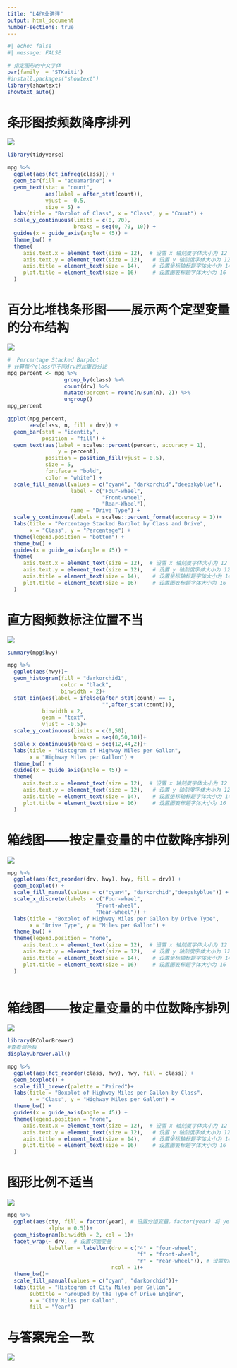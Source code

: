 ```yaml
---
title: "L4作业讲评"
output: html_document
number-sections: true
---
```


```r
#| echo: false
#| message: FALSE

# 指定图形的中文字体
par(family  = 'STKaiti')
#install.packages("showtext")
library(showtext)
showtext_auto()
```


# 条形图按频数降序排列

![](img/L4stu1.png){.lightbox}



```r
library(tidyverse)

mpg %>% 
  ggplot(aes(fct_infreq(class))) +
  geom_bar(fill = "aquamarine") +
  geom_text(stat = "count", 
            aes(label = after_stat(count)), 
            vjust = -0.5,
            size = 5) +
  labs(title = "Barplot of Class", x = "Class", y = "Count") +
  scale_y_continuous(limits = c(0, 70), 
                     breaks = seq(0, 70, 10)) +
  guides(x = guide_axis(angle = 45)) +
  theme_bw() +
  theme(
     axis.text.x = element_text(size = 12),  # 设置 x 轴刻度字体大小为 12
     axis.text.y = element_text(size = 12),   # 设置 y 轴刻度字体大小为 12
     axis.title = element_text(size = 14),    # 设置坐标轴标题字体大小为 14
     plot.title = element_text(size = 16)     # 设置图表标题字体大小为 16
  )

```


# 百分比堆栈条形图——展示两个定型变量的分布结构

![](img/L4stu2.png){.lightbox}

```r
#  Percentage Stacked Barplot
# 计算每个class中不同drv的比重百分比
mpg_percent <- mpg %>%
                  group_by(class) %>%
                  count(drv) %>%
                  mutate(percent = round(n/sum(n), 2)) %>%
                  ungroup() 
mpg_percent

ggplot(mpg_percent, 
       aes(class, n, fill = drv)) +
  geom_bar(stat = "identity", 
           position = "fill") +  
  geom_text(aes(label = scales::percent(percent, accuracy = 1), 
                y = percent), 
            position = position_fill(vjust = 0.5), 
            size = 5,
            fontface = "bold",
            color = "white") +
  scale_fill_manual(values = c("cyan4", "darkorchid","deepskyblue"),
                    label = c("Four-wheel",
                              "Front-wheel",
                              "Rear-Wheel"),
                    name = "Drive Type") +
  scale_y_continuous(labels = scales::percent_format(accuracy = 1))+
  labs(title = "Percentage Stacked Barplot by Class and Drive", 
       x = "Class", y = "Percentage") +
  theme(legend.position = "bottom") +
  theme_bw() +
  guides(x = guide_axis(angle = 45)) +
  theme(
     axis.text.x = element_text(size = 12),  # 设置 x 轴刻度字体大小为 12
     axis.text.y = element_text(size = 12),   # 设置 y 轴刻度字体大小为 12
     axis.title = element_text(size = 14),    # 设置坐标轴标题字体大小为 14
     plot.title = element_text(size = 16)     # 设置图表标题字体大小为 16
  )
```




# 直方图频数标注位置不当

![](img/L4stu4.png){.lightbox}

```r

summary(mpg$hwy)

mpg %>% 
  ggplot(aes(hwy))+
  geom_histogram(fill = "darkorchid1",
                 color = "black",
                 binwidth = 2)+
  stat_bin(aes(label = ifelse(after_stat(count) == 0,
                              "",after_stat(count))), 
           binwidth = 2, 
           geom = "text",
           vjust = -0.5)+
  scale_y_continuous(limits = c(0,50), 
                     breaks = seq(0,50,10))+
  scale_x_continuous(breaks = seq(12,44,2))+
  labs(title = "Histogram of Highway Miles per Gallon",
       x = "Highway Miles per Gallon") +
  theme_bw() +
  guides(x = guide_axis(angle = 45)) +
  theme(
     axis.text.x = element_text(size = 12),  # 设置 x 轴刻度字体大小为 12
     axis.text.y = element_text(size = 12),   # 设置 y 轴刻度字体大小为 12
     axis.title = element_text(size = 14),    # 设置坐标轴标题字体大小为 14
     plot.title = element_text(size = 16)     # 设置图表标题字体大小为 16
  )
```


# 箱线图——按定量变量的中位数降序排列

![](img/L4stu3.png){.lightbox}
```r
mpg %>% 
  ggplot(aes(fct_reorder(drv, hwy), hwy, fill = drv)) +
  geom_boxplot() +
  scale_fill_manual(values = c("cyan4", "darkorchid","deepskyblue")) +
  scale_x_discrete(labels = c("Four-wheel",
                            "Front-wheel",
                            "Rear-wheel")) +
  labs(title = "Boxplot of Highway Miles per Gallon by Drive Type", 
       x = "Drive Type", y = "Miles per Gallon") +
  theme_bw() +
  theme(legend.position = "none",
     axis.text.x = element_text(size = 12),  # 设置 x 轴刻度字体大小为 12
     axis.text.y = element_text(size = 12),   # 设置 y 轴刻度字体大小为 12
     axis.title = element_text(size = 14),    # 设置坐标轴标题字体大小为 14
     plot.title = element_text(size = 16)     # 设置图表标题字体大小为 16
  ) 
  
```



# 箱线图——按定量变量的中位数降序排列

![](img/L4stu5.png){.lightbox}

```r

library(RColorBrewer)
#查看调色板
display.brewer.all()

mpg %>% 
  ggplot(aes(fct_reorder(class, hwy), hwy, fill = class)) +
  geom_boxplot() +
  scale_fill_brewer(palette = "Paired")+
  labs(title = "Boxplot of Highway Miles per Gallon by Class", 
       x = "Class", y = "Highway Miles per Gallon") +
  theme_bw() +
  guides(x = guide_axis(angle = 45)) +
  theme(legend.position = "none",
     axis.text.x = element_text(size = 12),  # 设置 x 轴刻度字体大小为 12
     axis.text.y = element_text(size = 12),   # 设置 y 轴刻度字体大小为 12
     axis.title = element_text(size = 14),    # 设置坐标轴标题字体大小为 14
     plot.title = element_text(size = 16)     # 设置图表标题字体大小为 16
  )
```


# 图形比例不适当

![](img/L4stu6.png){.lightbox}
```r
mpg %>% 
  ggplot(aes(cty, fill = factor(year), # 设置分组变量，factor(year) 将 year数值变量转换为因子变量
             alpha = 0.5))+
  geom_histogram(binwidth = 2, col = 1)+
  facet_wrap(~ drv,  # 设置切面变量
             labeller = labeller(drv = c("4" = "four-wheel",
                                         "f" = "front-wheel",
                                         "r" = "rear-wheel")), # 设置切面标签
                                 ncol = 1)+
  theme_bw()+
  scale_fill_manual(values = c("cyan", "darkorchid"))+
  labs(title = "Histogram of City Miles per Gallon",
       subtitle = "Grouped by the Type of Drive Engine",
       x = "City Miles per Gallon",
       fill = "Year")

```




# 与答案完全一致

![](img/L4stu7.png){.lightbox}


